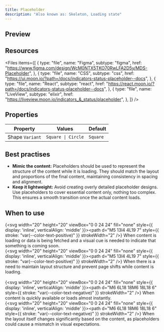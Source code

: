 ```yaml
---
title: Placeholder
description: "Also known as: Skeleton, Loading state"
---
```


## Preview

<div className="w-full bg-primary h-[320px] flex items-center justify-center border border-primary gap-4">    
    <div className="w-space-160 h-space-80"><div className="moon-placeholder"></div></div>
</div>

## Resources

<Files
  items={[
    {
      type: "file",
      name: "Figma",
      subtype: "figma",
      href: "https://www.figma.com/design/WcM0NTX5TKO70RwLFA2D5y/MDS-Placeholder",
    },
    {
      type: "file",
      name: "CSS",
      subtype: "css",
      href: "https://ui.moon.io/?path=/docs/indicators-status-placeholder--docs",
    },
    {
      type: "file",
      name: "React",
      subtype: "react",
      href: "https://react.moon.io/?path=/docs/indicators-status-placeholder--docs",
    },
    {
      type: "file",
      name: "LiveView",
      subtype: "elixir",
      href: "https://liveview.moon.io/indicators_&_status/placeholder",
    },
  ]}
/>

## Properties

| **Property**    | **Values**         | **Default** |
| --------------- | ------------------ | ----------- |
| Shape `Variant` | `Square \| Circle` | `Square`    |

## Best practises

- **Mimic the content:** Placeholders should be used to represent the structure of the content while it is loading.
  They should match the layout and proportions of the final content, maintaining consistency in spacing and alignment.
- **Keep it lightweight:** Avoid creating overly detailed placeholder designs. Use placeholders to cover essential content only,
  nothing too complex. This ensures a smooth transition once the actual content loads.

## When to use

{<svg width="20" height="20" viewBox="0 0 24 24" fill="none" style={{ display: 'inline', verticalAlign: 'middle' }}><path d="M5 13l4 4L19 7" style={{ stroke: "var(--color-text-positive)" }} strokeWidth="2" /></svg>} When content is loading or data is being fetched and a visual cue is needed to indicate that something is coming soon. <br/>
{<svg width="20" height="20" viewBox="0 0 24 24" fill="none" style={{ display: 'inline', verticalAlign: 'middle' }}><path d="M5 13l4 4L19 7" style={{ stroke: "var(--color-text-positive)" }} strokeWidth="2" /></svg>} When there is a need to maintain layout structure and prevent page shifts while content is loading. <br/><br/>
{<svg width="20" height="20" viewBox="0 0 24 24" fill="none" style={{ display: 'inline', verticalAlign: 'middle' }}><path d="M6 6L18 18M6 18L18 6" style={{ stroke: "var(--color-text-negative)" }} strokeWidth="2" /></svg>} When content is quickly available or loads almost instantly. <br/>
{<svg width="20" height="20" viewBox="0 0 24 24" fill="none" style={{ display: 'inline', verticalAlign: 'middle' }}><path d="M6 6L18 18M6 18L18 6" style={{ stroke: "var(--color-text-negative)" }} strokeWidth="2" /></svg>} When the layout itself changes significantly based on the content, as placeholders could cause a mismatch in visual expectations. <br/>
